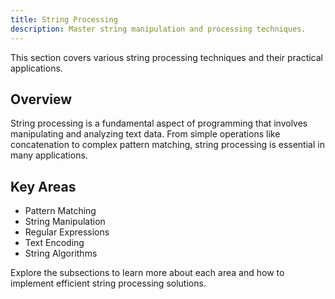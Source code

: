 ```yaml
---
title: String Processing
description: Master string manipulation and processing techniques.
---
```


This section covers various string processing techniques and their practical applications.

## Overview

String processing is a fundamental aspect of programming that involves manipulating and analyzing text data. From simple operations like concatenation to complex pattern matching, string processing is essential in many applications.

## Key Areas

- Pattern Matching
- String Manipulation
- Regular Expressions
- Text Encoding
- String Algorithms

Explore the subsections to learn more about each area and how to implement efficient string processing solutions.